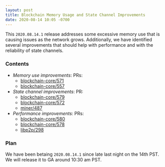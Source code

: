 ```yaml
---
layout: post
title: Blockchain Memory Usage and State Channel Improvements
date: 2020-08-14 10:05 -0700
---
```


This `2020.08.14.1` release addresses some excessive memory use that is causing issues as the
network grows. Additionally, we have identified several improvements that should help with
performance and with the reliability of state channels.

### Contents

- _Memory use improvements_: PRs:
  - [blockchain-core/571](https://github.com/helium/blockchain-core/pull/571)
  - [blockchain-core/557](https://github.com/helium/blockchain-core/pull/557)
- _State channel improvements_: PR:
  - [blockchain-core/579](https://github.com/helium/blockchain-core/pull/579)
  - [blockchain-core/572](https://github.com/helium/blockchain-core/pull/572)
  - [miner/487](https://github.com/helium/blockchain-core/pull/487)
- _Performance improvements_: PRs:
  - [blockchain-core/580](https://github.com/helium/blockchain-core/pull/580)
  - [blockchain-core/578](https://github.com/helium/blockchain-core/pull/578)
  - [libp2p/298](https://github.com/helium/erlang-libp2p/pull/298)

### Plan

We have been betaing `2020.08.14.1` since late last night on the 14th PST. We will release it to GA
around 10:30 am PST.
